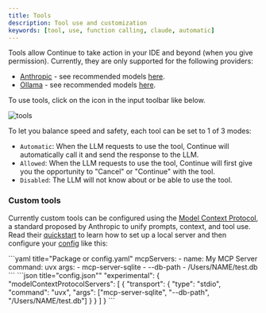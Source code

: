 ```yaml
---
title: Tools
description: Tool use and customization
keywords: [tool, use, function calling, claude, automatic]
---
```



Tools allow Continue to take action in your IDE and beyond (when you give permission). Currently, they are only supported for the following providers:

- [Anthropic](./model-providers/top-level/anthropic.mdx) - see recommended models [here](https://docs.anthropic.com/en/docs/build-with-claude/tool-use#choosing-a-model).
- [Ollama](./model-providers/top-level/ollama.mdx) - see recommended models [here](https://ollama.com/search?c=tools).

To use tools, click on the icon in the input toolbar like below.

![tools](/img/tool-use-example.png)

To let you balance speed and safety, each tool can be set to 1 of 3 modes:

- `Automatic`: When the LLM requests to use the tool, Continue will automatically call it and send the response to the LLM.
- `Allowed`: When the LLM requests to use the tool, Continue will first give you the opportunity to "Cancel" or "Continue" with the tool.
- `Disabled`: The LLM will not know about or be able to use the tool.

### Custom tools

Currently custom tools can be configured using the [Model Context Protocol](https://modelcontextprotocol.io/introduction), a standard proposed by Anthropic to unify prompts, context, and tool use. Read their [quickstart](https://modelcontextprotocol.io/quickstart) to learn how to set up a local server and then configure your [config](../customize/deep-dives/configuration.md) like this:

<Tabs groupId="config-example">
  <TabItem value="yaml" label="YAML">
  ```yaml title="Package or config.yaml"
  mcpServers:
  - name: My MCP Server
    command: uvx
    args:
      - mcp-server-sqlite
      - --db-path
      - /Users/NAME/test.db
  ```
  </TabItem>
  <TabItem value="json" label="JSON">
  ```json title="config.json""
    "experimental": {
      "modelContextProtocolServers": [
        {
          "transport": {
            "type": "stdio",
            "command": "uvx",
            "args": ["mcp-server-sqlite", "--db-path", "/Users/NAME/test.db"]
          }  
        }
      ]
    }
  ```
  </TabItem>
</Tabs>
